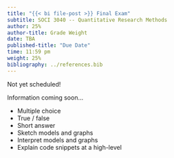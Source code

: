 ```yaml
---
title: "{{< bi file-post >}} Final Exam"
subtitle: SOCI 3040 -- Quantitative Research Methods
author: 25%
author-title: Grade Weight
date: TBA
published-title: "Due Date"
time: 11:59 pm
weight: 25%
bibliography: ../references.bib
---
```


Not yet scheduled!

Information coming soon...

- Multiple choice
- True / false
- Short answer
- Sketch models and graphs
- Interpret models and graphs
- Explain code snippets at a high-level
